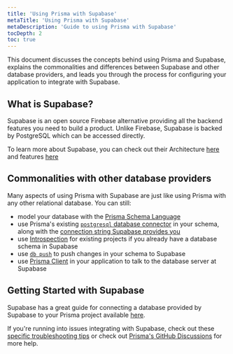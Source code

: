 ```yaml
---
title: 'Using Prisma with Supabase'
metaTitle: 'Using Prisma with Supabase'
metaDescription: 'Guide to using Prisma with Supabase'
tocDepth: 2
toc: true
---
```


<TopBlock>

This document discusses the concepts behind using Prisma and Supabase, explains the commonalities and differences between Supabase and other database providers, and leads you through the process for configuring your application to integrate with Supabase.

</TopBlock>

## What is Supabase?

Supabase is an open source Firebase alternative providing all the backend features you need to build a product. Unlike Firebase, Supabase is backed by PostgreSQL which can be accessed directly.

To learn more about Supabase, you can check out their Architecture [here](https://supabase.com/docs/guides/getting-started/architecture) and features [here](https://supabase.com/docs/guides/getting-started/features)

## Commonalities with other database providers

Many aspects of using Prisma with Supabase are just like using Prisma with any other relational database. You can still:

- model your database with the [Prisma Schema Language](/concepts/components/prisma-schema)
- use Prisma's existing [`postgresql` database connector](/concepts/database-connectors/postgresql) in your schema, along with the [connection string Supabase provides you](https://supabase.com/docs/guides/database/connecting-to-postgres#finding-your-connection-string)
- use [Introspection](/concepts/components/introspection) for existing projects if you already have a database schema in Supabase
- use [`db push`](/concepts/components/prisma-migrate/db-push) to push changes in your schema to Supabase
- use [Prisma Client](/concepts/components/prisma-client) in your application to talk to the database server at Supabase

## Getting Started with Supabase

Supabase has a great guide for connecting a database provided by Supabase to your Prisma project available [here](https://supabase.com/docs/guides/integrations/prisma).

If you're running into issues integrating with Supabase, check out these [specific troubleshooting tips](https://supabase.com/docs/guides/integrations/prisma#troubleshooting) or check out [Prisma's GitHub Discussions](https://github.com/prisma/prisma/discussions) for more help.
